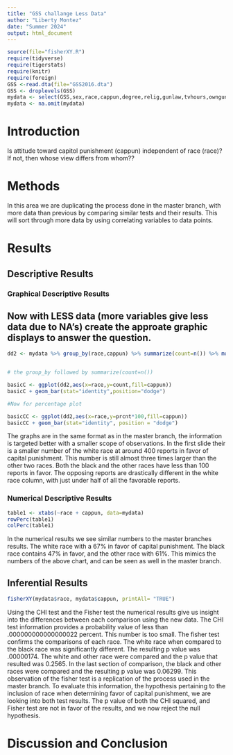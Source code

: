 ```yaml
---
title: "GSS challange Less Data"
author: "Liberty Montez"
date: "Summer 2024"
output: html_document
---
```




```r
source(file="fisherXY.R")
require(tidyverse)
require(tigerstats)
require(knitr)
require(foreign)
GSS <-read.dta(file="GSS2016.dta")
GSS <- droplevels(GSS)
mydata <- select(GSS,sex,race,cappun,degree,relig,gunlaw,tvhours,owngun,age,wordsum)
mydata <- na.omit(mydata)
```

# Introduction

<!--In this section you explain what you are trying to show.  Where did the data come from?  What is the research or other question you are trying to answer?.  If you skimp in this section expect to be marked down in your grade. Paint a picture of the project a couple of paragraphs is expected!-->

Is attitude toward capitol punishment (cappun) independent of race (race)?
If not, then whose view differs from whom??

# Methods

<!--Decide on your methods:  use "variable analysis" or other appropriate descriptors.  Make sure to choose at least one graphical method and at least one numerical method. Discuss what data manipulations may be needed for example subsetting or other binning procedures and what sort of graphical displays and inferential tools will be used!-->
  
In this area we are duplicating the process done in the master branch, with more data than previous by comparing similar tests and their results. This will sort through more data by using correlating variables to data points. 

# Results

<!--Divide this section into two sub-sections:  One for your descriptive  results and one for your inferential results.!-->

## Descriptive Results

### Graphical Descriptive Results

<!--Graphical results here.  Make sure to show your code.  Provide appropriate labels for axes, giving units if possible, and provide a good title for the graph, too.  Use the graphical results to describe the patterns if any that exist in the data as focused toward the research question. Bottom line is to explain the features of the graph that are relevant to conforming or departing to what is expected by your null hypothesis !-->
   
  
## Now with LESS data (more variables give less data due to NA's) create the approate graphic displays to answer the question.
   
  
```r
dd2 <- mydata %>% group_by(race,cappun) %>% summarize(count=n()) %>% mutate(prcnt=count/sum(count))


# the group_by followed by summarize(count=n())

basicC <- ggplot(dd2,aes(x=race,y=count,fill=cappun))
basicC + geom_bar(stat="identity",position="dodge")

#Now for percentage plot

basicCC <- ggplot(dd2,aes(x=race,y=prcnt*100,fill=cappun)) 
basicCC + geom_bar(stat="identity", position = "dodge")
```
  
The graphs are in the same format as in the master branch, the information is targeted better with a smaller scope of observations. In the first slide their is a smaller number of the white race at around 400 reports in favor of capital punishment. This number is still almost three times larger than the other two races. Both the black and the other races have less than 100 reports in favor. The opposing reports are drastically different in the white race column, with just under half of all the favorable reports. 


### Numerical Descriptive Results

<!--Numerical results go here. Use the numerical results to describe the patterns if any that exist in the data as focused toward the research question!-->
  
```r
table1 <- xtabs(~race + cappun, data=mydata)
rowPerc(table1)
colPerc(table1)
```
  
In the numerical results we see similar numbers to the master branches results. The white race with a 67% in favor of capital punishment. The black race contains 47% in favor, and the other race with 61%. This mimics the numbers of the above chart, and can be seen as well in the master branch. 


## Inferential Results

<!--State hypothesis clearly.  Make sure your discussion of the inferential test covers all the aspects that the test output produces, such as test statistic, p-value etc.  Make a decision about the null hypothesis, explain the assumptions on which the selected test/procedure was based, and why the chosen procedure satisfys the assumptions and is appropriate to answer the research question!-->
  

```r
fisherXY(mydata$race, mydata$cappun, printAll= "TRUE")
```
  
Using the CHI test and the Fisher test the numerical results give us insight into the differences between each comparison using the new data. The CHI test information provides a probability value of less than .000000000000000022 percent. This number is too small. 
The fisher test confirms the comparisons of each race. The white race when compared to the black race was significantly different. The resulting p value was .00000174. The white and other race were compared and the p value that resulted was 0.2565. In the last section of comparison, the black and other races were compared and the resulting p value was 0.06299.
This observation of the fisher test is a replication of the process used in the master branch. 
To evaluate this information, the hypothesis pertaining to the inclusion of race when determining favor of capital punishment, we are looking into both test results. The p value of both the CHI squared, and Fisher test are not in favor of the results, and we now reject the null hypothesis. 

# Discussion and Conclusion

<!--Discussion and conclusion here.  If you found a relationship be sure to consider whether the relationship occurs because one of the variavbles causes the other, or whether they perhasps are related for some other reason.  Watch the chapter 6 videos from the GeorgeTown videos collection.!-->
